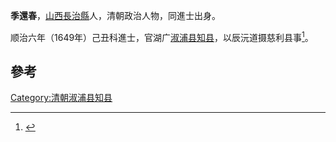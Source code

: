 '''季還春'''，[[山西|山西]][[長治縣|長治縣]]人，清朝政治人物，同進士出身。

顺治六年（1649年）己丑科進士，官湖广[[淑浦县|淑浦县]][[知县|知县]]，以辰沅道摄慈利县事<ref>{{cite news|title=长治县进士名录|url=http://www.dfz.changzhi.gov.cn/960rn.jsp?urltype=news.NewsContentUrl&wbnewsid=232149&wbtreeid=21514|accessdate=2013-08-11|newspaper=长治市情网|deadurl=yes|archiveurl=https://web.archive.org/web/20130819030251/http://www.dfz.changzhi.gov.cn/960rn.jsp?urltype=news.NewsContentUrl&wbnewsid=232149&wbtreeid=21514|archivedate=2013-08-19}}</ref>。

==參考==
{{Reflist}}
{{清朝人物小作品}}
{{順治六年己丑科殿試金榜}}
{{DEFAULTSORT:Ji季}}
[[Category:清朝淑浦县知县|Category:清朝淑浦县知县]]